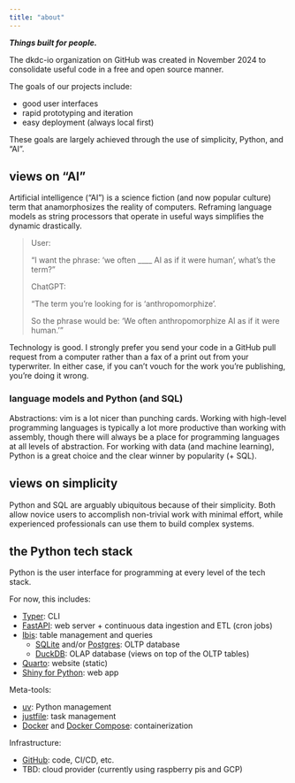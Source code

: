 ```yaml
---
title: "about"
---
```


***Things built for people.***

The dkdc-io organization on GitHub was created in November 2024 to consolidate useful code in a free and open source manner.

The goals of our projects include:

- good user interfaces
- rapid prototyping and iteration
- easy deployment (always local first)

These goals are largely achieved through the use of simplicity, Python, and "AI".

## views on "AI"

Artificial intelligence ("AI") is a science fiction (and now popular culture) term that anamorphosizes the reality of computers. Reframing language models as string processors that operate in useful ways simplifies the dynamic drastically.

> User:
>
> "I want the phrase: 'we often ____ AI as if it were human', what's the term?"
>
> ChatGPT:
>
> "The term you're looking for is 'anthropomorphize'.
>
> So the phrase would be:
> 'We often anthropomorphize AI as if it were human.'"
>


Technology is good. I strongly prefer you send your code in a GitHub pull request from a computer rather than a fax of a print out from your typerwriter. In either case, if you can't vouch for the work you're publishing, you're doing it wrong.

### language models and Python (and SQL)

Abstractions: vim is a lot nicer than punching cards. Working with high-level programming languages is typically a lot more productive than working with assembly, though there will always be a place for programming languages at all levels of abstraction. For working with data (and machine learning), Python is a great choice and the clear winner by popularity (+ SQL).

## views on simplicity

Python and SQL are arguably ubiquitous because of their simplicity. Both allow novice users to accomplish non-trivial work with minimal effort, while experienced professionals can use them to build complex systems.

## the Python tech stack

Python is the user interface for programming at every level of the tech stack.

For now, this includes:

- [Typer](https://typer.tiangolo.com): CLI
- [FastAPI](https://fastapi.tiangolo.com): web server + continuous data ingestion and ETL (cron jobs)
- [Ibis](https://github.com/ibis-project/ibis): table management and queries
    - [SQLite](https://github.com/sqlite/sqlite) and/or [Postgres](https://github.com/postgres/postgres): OLTP database
    - [DuckDB](https://github.com/duckdb/duckdb): OLAP database (views on top of the OLTP tables)
- [Quarto](https://github.com/quarto-dev/quarto): website (static)
- [Shiny for Python](https://github.com/posit-dev/py-shiny): web app

Meta-tools:

- [uv](https://github.com/astral-sh/uv): Python management
- [justfile](https://github.com/casey/just): task management
- [Docker](https://github.com/docker/cli) and [Docker Compose](https://github.com/docker/compose): containerization

Infrastructure:

- [GitHub](https://github.com): code, CI/CD, etc.
- TBD: cloud provider (currently using raspberry pis and GCP)
